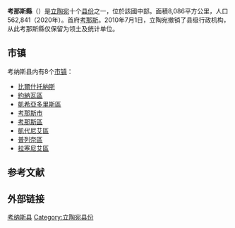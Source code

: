 {{noteTA
|T=zh-cn:考纳斯县;zh-hk:考納斯縣;zh-tw:考那斯縣;
|1=zh-cn:考纳斯;zh-hk:考納斯;zh-tw:考那斯;
}}
{{Infobox settlement
| name                    = 考纳斯县
| native_name             = Kauno apskritis
| native_name_lang        = lt
| settlement_type         = [[立陶宛縣份|县份]]
| image_skyline           = Vytautas the Great Bridge from hill, Kaunas, Lithuania - Diliff.jpg
| image_caption           = 考纳斯市容
| image_flag              = LTU Kauno apskritis flag.svg
| flag_size               = 115px
| image_shield            = LTU Kauno apskritis COA.svg
| shield_size             = 85px
| image_map               = Lithuanian-Counties-Kaunas.svg
| map_caption             = 考纳斯县在立陶宛的位置
| subdivision_type        = [[世界政區索引|国家]]
| subdivision_name        = {{LTU}}
| seat_type               = 行政中心
| seat                    = [[考那斯|考那斯]]
| parts_type              = [[立陶宛市鎮|市镇]]
| parts                   = 
| p1                      = [[比爾什托納斯_(市鎮)|比爾什托納斯]]
| p2                      = [[約納瓦區|約納瓦區]]
| p3                      = [[凱希亞多里斯區|凱希亞多里斯區]]
| p4                      = [[考那斯|考那斯市]]
| p5                      = [[考那斯區|考那斯區]]
| p6                      = [[凱代尼艾區|凱代尼艾區]]
| p7                      = [[普列奈區|普列奈區]]
| p8                      = [[拉塞尼艾區|拉塞尼艾區]]
| unit_pref               = Metric
| area_total_km2          = 8086
| area_rank               = 
| area_note               = （全国总面积的12.4%）
| area_footnotes          = 
| population_as_of        = 2020年
| population_total        = 562841
| population_rank         = 十县中第二
| population_density_km2  = auto
| population_note         = （全国总人口的20.4%）
| population_footnotes    = 
| timezone1               = [[欧洲东部时间|EET]]
| utc_offset1             = +2
| timezone1_DST           = [[欧洲东部夏令时间|EEST]]
| utc_offset1_DST         = +3
| iso_code                = LT-KU
| blank_name              = GDP<ref name="BVP2019">{{cite web | url = https://osp.stat.gov.lt/informaciniai-pranesimai?eventId=231671 | title = Bendrasis vidaus produktas pagal apskritis 2019 m. | language = lt | publisher = Lietuvos statistika | date = 2020-12-15 | accessdate = 2021-07-05}}</ref>
| blank_info              = 2019年
| blank1_name             =  - 总值
| blank1_info             = 100亿欧元
| blank2_name             =  - 人均
| blank2_info             = 17,700欧元
| blank3_name             = [[人类发展指数|HDI]] (2019年)
| blank3_info             = 0.890<ref name="HDI2019">{{cite web | url = https://globaldatalab.org/shdi/shdi/EST+LVA+LTU/?interpolation=0&extrapolation=0&nearest_real=0&years=2019 | title = Human Development Indices (5.0) | language = en | publisher = Global Data Lab | accessdate = 2021-07-05}}</ref> – <span style="color:#090;">极高</span>
| website                 = 
| footnotes               = 
}}
'''考那斯縣'''（{{lang-lt|Kauno apskritis}}）是[[立陶宛|立陶宛]]十个[[立陶宛縣份|县份]]之一，位於該國中部。面積8,086平方公里，人口562,841（2020年）。首府[[考那斯|考那斯]]。2010年7月1日，立陶宛撤销了县级行政机构，从此考那斯縣仅保留为领土及统计单位。

== 市镇 ==
考纳斯县内有8个[[立陶宛市鎮|市镇]]：
* [[比爾什托納斯_(市鎮)|比爾什托納斯]]
* [[約納瓦區|約納瓦區]]
* [[凱希亞多里斯區|凱希亞多里斯區]]
* [[考那斯|考那斯市]]
* [[考那斯區|考那斯區]]
* [[凱代尼艾區|凱代尼艾區]]
* [[普列奈區|普列奈區]]
* [[拉塞尼艾區|拉塞尼艾區]]

== 参考文献 ==
{{Reflist}}

== 外部链接 ==
{{commonscat|Kaunas County|position=left}}

{{立陶宛縣份}}

{{DEFAULTSORT:Kaunas}}
[[Category:考纳斯县|]]
[[Category:立陶宛县份|Category:立陶宛县份]]